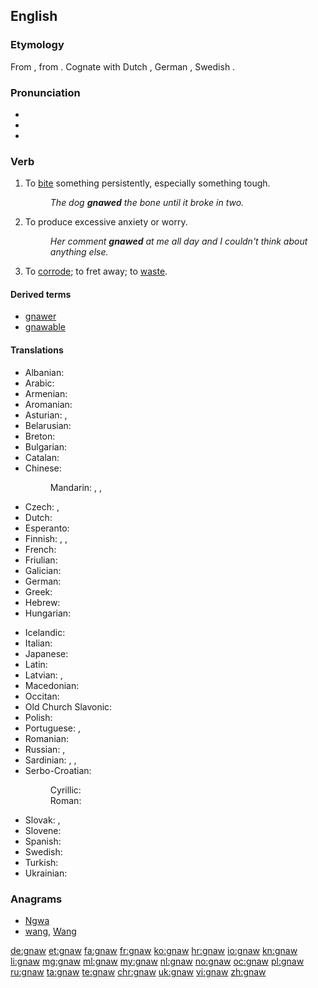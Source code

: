 ==English==

===Etymology===
From {{etyl|ang|en}} {{term|gnagan|lang=ang}}, from {{etyl|gem-pro|en}} {{term/t|gem-pro|*gnaganą}}. Cognate with Dutch {{term|knagen|lang=nl}}, German {{term|nagen|lang=de}}, Swedish {{term|gnaga|lang=sv}}.

===Pronunciation===
* {{IPA|/nɔː/}}
* {{audio|en-us-gnaw.ogg|Audio (US)}}
* {{rhymes|ɔː}}

===Verb===
{{en-verb|gnaws|gnawing|gnawed|'''[[gnawed]]''' or '''[[gnawn]]'''}}

# {{context|transitive|lang=en}} To [[bite]] something persistently, especially something tough.
#: ''The dog '''gnawed''' the bone until it broke in two.''
# {{context|intransitive|lang=en}} To produce excessive anxiety or worry.
#: ''Her comment '''gnawed''' at me all day and I couldn't think about anything else.''
# To [[corrode]]; to fret away; to [[waste]].

====Derived terms====
* [[gnawer]]
* [[gnawable]]

====Translations====
{{trans-top|to bite something persistently}}
* Albanian: {{t-|sq|bren}}
* Arabic: {{t-|ar|نخر|tr=náxara|sc=Arab}}
* Armenian: {{t-|hy|կրծել}}
* Aromanian: {{t-|rup|arod}}
* Asturian: {{t-|ast|royer}}, {{t-|ast|roer}}
* Belarusian: {{t-|be|грызці|impf|tr=hrýzci|sc=Cyrl}}
* Breton: {{t-|br|krignat}}
* Bulgarian: {{t+|bg|гриза|impf|tr=grizá|sc=Cyrl}}
* Catalan: {{t+|ca|rosegar}}
* Chinese:
*: Mandarin: {{t|cmn|啃|tr=kěn|sc=Hani}}, {{t|cmn|咬|tr=yǎo|sc=Hani}}, {{t|cmn|噬|tr=shì|sc=Hani}}
* Czech: {{t-|cs|hlodat}}, {{t-|cs|hryzat}}
* Dutch: {{t+|nl|knagen}}
* Esperanto: {{t-|eo|ronĝi}}
* Finnish: {{t-|fi|jyrsiä}}, {{t-|fi|jäytää}}, {{t+|fi|kalvaa}}
* French: {{t+|fr|ronger}}
* Friulian: {{tø|fur|roseâ}}
* Galician: {{t-|gl|roer}}
* German: {{t+|de|nagen}}
* Greek: {{t+|el|ροκανίζω|tr=rokanízo|sc=Grek}}
* Hebrew: {{t-|he|כִּרְסֵם|tr=kirsém|sc=Hebr}}
* Hungarian: {{t+|hu|rág}}
{{trans-mid}}
* Icelandic: {{t+|is|naga}}
* Italian: {{t+|it|rodere}}
* Japanese: {{t-|ja|齧る|tr=かじる, kajiru|sc=Jpan}}
* Latin: {{t-|la|rōdō}}
* Latvian: {{t+|lv|kost}}, {{t-|lv|krimst}}
* Macedonian: {{t-|mk|гриза|impf|tr=grizá|sc=Cyrl}}
* Occitan: {{t-|oc|rodejar}}
* Old Church Slavonic: {{tø|cu|грꙑзти|impf|sc=Cyrs}}
* Polish: {{t+|pl|gryźć|impf}}
* Portuguese: {{t+|pt|roer}}, {{t+|pt|morder}}
* Romanian: {{t+|ro|roade}}
* Russian: {{t+|ru|грызть|impf|tr=gryztʹ|sc=Cyrl}}, {{t+|ru|глодать|impf|tr=glodátʹ|sc=Cyrl}}
* Sardinian: {{t-|sc|rodere}}, {{t-|sc|arroere}}, {{t-|sc|roere}}
* Serbo-Croatian:
*: Cyrillic: {{t-|sh|глодати|impf}}
*: Roman: {{t-|sh|glodati|impf}}
* Slovak: {{t-|sk|hlodať|impf}}, {{t-|sk|hrýzť|impf}}
* Slovene: {{t+|sl|gristi|impf}}
* Spanish: {{t+|es|roer}}
* Swedish: {{t-|sv|gnaga}}
* Turkish: {{t+|tr|kemirmek}}
* Ukrainian: {{t-|uk|гризти|impf|tr=hrýzty|sc=Cyrl}}
{{trans-bottom}}

===Anagrams===
* [[Ngwa#English|Ngwa]]
* [[wang#English|wang]], [[Wang#English|Wang]]

[[de:gnaw]]
[[et:gnaw]]
[[fa:gnaw]]
[[fr:gnaw]]
[[ko:gnaw]]
[[hr:gnaw]]
[[io:gnaw]]
[[kn:gnaw]]
[[li:gnaw]]
[[mg:gnaw]]
[[ml:gnaw]]
[[my:gnaw]]
[[nl:gnaw]]
[[no:gnaw]]
[[oc:gnaw]]
[[pl:gnaw]]
[[ru:gnaw]]
[[ta:gnaw]]
[[te:gnaw]]
[[chr:gnaw]]
[[uk:gnaw]]
[[vi:gnaw]]
[[zh:gnaw]]